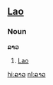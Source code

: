 ==[[Lao]]==
===Noun===<!-- also adjective? does lao have proper nouns? -->
'''ລາວ'''

# [[Lao]]

[[hi:ລາວ]]
[[nl:ລາວ]]